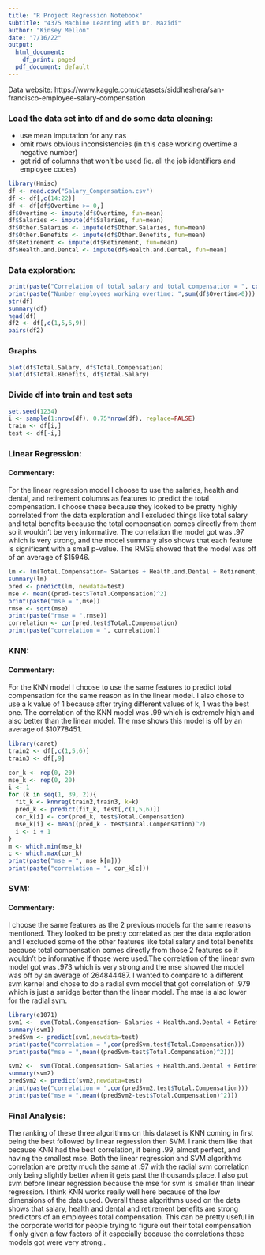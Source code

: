 ---
title: "R Project Regression Notebook"
subtitle: "4375 Machine Learning with Dr. Mazidi"
author: "Kinsey Mellon"
date: "7/16/22"
output:
  html_document:
    df_print: paged
  pdf_document: default
---

Data website: https://www.kaggle.com/datasets/siddheshera/san-francisco-employee-salary-compensation

### Load the data set into df and do some data cleaning:

  - use mean imputation for any nas
  - omit rows obvious inconsistencies (in this case working overtime a negative number)
  - get rid of columns that won't be used (ie. all the job identifiers and employee codes)

```{r}
library(Hmisc)
df <- read.csv("Salary_Compensation.csv")
df <- df[,c(14:22)]
df <- df[df$Overtime >= 0,]
df$Overtime <- impute(df$Overtime, fun=mean)
df$Salaries <- impute(df$Salaries, fun=mean)
df$Other.Salaries <- impute(df$Other.Salaries, fun=mean)
df$Other.Benefits <- impute(df$Other.Benefits, fun=mean)
df$Retirement <- impute(df$Retirement, fun=mean)
df$Health.and.Dental <- impute(df$Health.and.Dental, fun=mean)

```

### Data exploration:

```{r}
print(paste("Correlation of total salary and total compensation = ", cor(df$Total.Salary, df$Total.Compensation)))
print(paste("Number employees working overtime: ",sum(df$Overtime>0)))
str(df)
summary(df)
head(df)
df2 <- df[,c(1,5,6,9)]
pairs(df2)
```

### Graphs

```{r}
plot(df$Total.Salary, df$Total.Compensation)
plot(df$Total.Benefits, df$Total.Salary)

```

### Divide df into train and test sets

```{r}
set.seed(1234)
i <- sample(1:nrow(df), 0.75*nrow(df), replace=FALSE)
train <- df[i,]
test <- df[-i,]

```

### Linear Regression:

#### Commentary: 
  For the linear regression model I choose to use the salaries, health and dental, and retirement columns as features to predict the total compensation. I choose these because they looked to be pretty highly correlated from the data exploration and I excluded things like total salary and total benefits because the total compensation comes directly from them so it wouldn't be very informative. The correlation the model got was .97 which is very strong, and the model summary also shows that each feature is significant with a small p-value. The RMSE showed that the model was off of an average of $15946. 

```{r}
lm <- lm(Total.Compensation~ Salaries + Health.and.Dental + Retirement, data=train)
summary(lm)
pred <- predict(lm, newdata=test)
mse <- mean((pred-test$Total.Compensation)^2)
print(paste("mse = ",mse))
rmse <- sqrt(mse)
print(paste("rmse = ",rmse))
correlation <- cor(pred,test$Total.Compensation)
print(paste("correlation = ", correlation))
```

### KNN:

#### Commentary:

  For the KNN model I choose to use the same features to predict total compensation for the same reason as in the linear model. I also chose to use a k value of 1 because after trying different values of k, 1 was the best one. The correlation of the KNN model was .99 which is extremely high and also better than the linear model. The mse shows this model is off by an average of $10778451.

```{r}
library(caret)
train2 <- df[,c(1,5,6)]
train3 <- df[,9]

cor_k <- rep(0, 20)
mse_k <- rep(0, 20)
i <- 1
for (k in seq(1, 39, 2)){
  fit_k <- knnreg(train2,train3, k=k)
  pred_k <- predict(fit_k, test[,c(1,5,6)])
  cor_k[i] <- cor(pred_k, test$Total.Compensation)
  mse_k[i] <- mean((pred_k - test$Total.Compensation)^2)
  i <- i + 1
}
m <- which.min(mse_k)
c <- which.max(cor_k)
print(paste("mse = ", mse_k[m]))
print(paste("correlation = ", cor_k[c]))

```

### SVM:

#### Commentary:

  I choose the same features as the 2 previous models for the same reasons mentioned. They looked to be pretty correlated as per the data exploration and I excluded some of the other features like total salary and total benefits because total compensation comes directly from those 2 features so it wouldn't be informative if those were used.The correlation of the linear svm model got was .973 which is very strong and the mse showed the model was off by an average of 264844487. I wanted to compare to a different svm kernel and chose to do a radial svm model that got correlation of .979 which is just a smidge better than the linear model. The mse is also lower for the radial svm.
  
```{r}
library(e1071)
svm1 <-  svm(Total.Compensation~ Salaries + Health.and.Dental + Retirement, data=train, kernel="linear")
summary(svm1)
predSvm <- predict(svm1,newdata=test)
print(paste("correlation = ",cor(predSvm,test$Total.Compensation)))
print(paste("mse = ",mean((predSvm-test$Total.Compensation)^2)))

svm2 <-  svm(Total.Compensation~ Salaries + Health.and.Dental + Retirement, data=train, kernel="radial")
summary(svm2)
predSvm2 <- predict(svm2,newdata=test)
print(paste("correlation = ",cor(predSvm2,test$Total.Compensation)))
print(paste("mse = ",mean((predSvm2-test$Total.Compensation)^2)))
```

### Final Analysis:

  The ranking of these three algorithms on this dataset is KNN coming in first being the best followed by linear regression then SVM. I rank them like that because KNN had the best correlation, it being .99, almost perfect, and having the smallest mse. Both the linear regression and SVM algorithms correlation are pretty much the same at .97 with the radial svm correlation only being slightly better when it gets past the thousands place. I also put svm before linear regression because the mse for svm is smaller than linear regression. I think KNN works really well here because of the low dimensions of the data used. Overall these algorithms used on the data shows that salary, health and dental and retirement benefits are strong predictors of an employees total compensation. This can be pretty useful in the corporate world for people trying to figure out their total compensation if only given a few factors of it especially because the correlations these models got were very strong..
